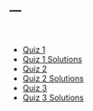 ---
---

<br>

- [Quiz 1](quizzes/quiz1.pdf)
- [Quiz 1 Solutions](quizzes/quiz1soln.pdf)
- [Quiz 2](quizzes/quiz2.pdf)
- [Quiz 2 Solutions](quizzes/quiz2soln.pdf)
- [Quiz 3](quizzes/quiz3.pdf)
- [Quiz 3 Solutions](quizzes/quiz3soln.pdf)
